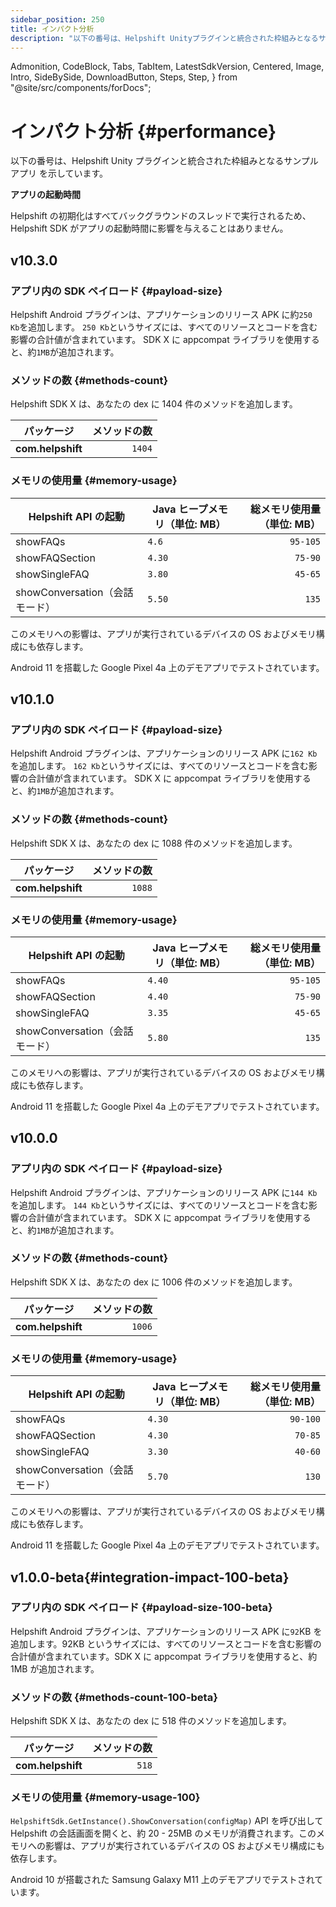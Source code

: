 ```yaml
---
sidebar_position: 250
title: インパクト分析
description: "以下の番号は、Helpshift Unityプラグインと統合された枠組みとなるサンプルアプリを示しています。"
---
```


  Admonition,
  CodeBlock,
  Tabs,
  TabItem,
  LatestSdkVersion,
  Centered,
  Image,
  Intro,
  SideBySide,
  DownloadButton,
  Steps,
  Step,
} from "@site/src/components/forDocs";

# インパクト分析 {#performance}

<Intro>

以下の番号は、Helpshift Unity プラグインと統合された枠組みとなるサンプルアプリ
を示しています。

</Intro>

<Admonition type="info" title="注意">

**アプリの起動時間**

Helpshift の初期化はすべてバックグラウンドのスレッドで実行されるため、Helpshift SDK がアプリの起動時間に影響を与えることはありません。

</Admonition>

## v10.3.0

### アプリ内の SDK ペイロード {#payload-size}

Helpshift Android プラグインは、アプリケーションのリリース APK に約`250 Kb`を追加します。
`250 Kb`というサイズには、すべてのリソースとコードを含む影響の合計値が含まれています。
SDK X に appcompat ライブラリを使用すると、約`1MB`が追加されます。

### メソッドの数 {#methods-count}

Helpshift SDK X は、あなたの dex に 1404 件のメソッドを追加します。

| パッケージ        | メソッドの数 |
| ----------------- | -----------: |
| **com.helpshift** |       `1404` |

### メモリの使用量 {#memory-usage}

| Helpshift API の起動           | Java ヒープメモリ（単位: MB） | 総メモリ使用量（単位: MB） |
| ------------------------------ | ----------------------------- | -------------------------: |
| showFAQs                       | `4.6`                         |                   `95-105` |
| showFAQSection                 | `4.30`                        |                    `75-90` |
| showSingleFAQ                  | `3.80`                        |                    `45-65` |
| showConversation（会話モード） | `5.50`                        |                      `135` |

このメモリへの影響は、アプリが実行されているデバイスの OS およびメモリ構成にも依存します。

<Admonition type="info" title="注意">

Android 11 を搭載した Google Pixel 4a 上のデモアプリでテストされています。

</Admonition>

## v10.1.0​

### アプリ内の SDK ペイロード {#payload-size}

Helpshift Android プラグインは、アプリケーションのリリース APK に`162 Kb`を追加します。
`162 Kb`というサイズには、すべてのリソースとコードを含む影響の合計値が含まれています。
SDK X に appcompat ライブラリを使用すると、約`1MB`が追加されます。

### メソッドの数 {#methods-count}

Helpshift SDK X は、あなたの dex に 1088 件のメソッドを追加します。

| パッケージ        | メソッドの数 |
| ----------------- | -----------: |
| **com.helpshift** |       `1088` |

### メモリの使用量 {#memory-usage}

| Helpshift API の起動           | Java ヒープメモリ（単位: MB） | 総メモリ使用量（単位: MB） |
| ------------------------------ | ----------------------------- | -------------------------: |
| showFAQs                       | `4.40`                        |                   `95-105` |
| showFAQSection                 | `4.40`                        |                    `75-90` |
| showSingleFAQ                  | `3.35`                        |                    `45-65` |
| showConversation（会話モード） | `5.80`                        |                      `135` |

このメモリへの影響は、アプリが実行されているデバイスの OS およびメモリ構成にも依存します。

<Admonition type="info" title="注意">

Android 11 を搭載した Google Pixel 4a 上のデモアプリでテストされています。

</Admonition>

## v10.0.0

### アプリ内の SDK ペイロード {#payload-size}

Helpshift Android プラグインは、アプリケーションのリリース APK に`144 Kb`を追加します。
`144 Kb`というサイズには、すべてのリソースとコードを含む影響の合計値が含まれています。
SDK X に appcompat ライブラリを使用すると、約`1MB`が追加されます。

### メソッドの数 {#methods-count}

Helpshift SDK X は、あなたの dex に 1006 件のメソッドを追加します。

| パッケージ        | メソッドの数 |
| ----------------- | -----------: |
| **com.helpshift** |       `1006` |

### メモリの使用量 {#memory-usage}

| Helpshift API の起動           | Java ヒープメモリ（単位: MB） | 総メモリ使用量（単位: MB） |
| ------------------------------ | ----------------------------- | -------------------------: |
| showFAQs                       | `4.30`                        |                   `90-100` |
| showFAQSection                 | `4.30`                        |                    `70-85` |
| showSingleFAQ                  | `3.30`                        |                    `40-60` |
| showConversation（会話モード） | `5.70`                        |                      `130` |

このメモリへの影響は、アプリが実行されているデバイスの OS およびメモリ構成にも依存します。

<Admonition type="info" title="注意">

Android 11 を搭載した Google Pixel 4a 上のデモアプリでテストされています。

</Admonition>

## v1.0.0-beta​ {#integration-impact-100-beta}

### アプリ内の SDK ペイロード {#payload-size-100-beta}

Helpshift Android プラグインは、アプリケーションのリリース APK に`92`KB を追加します。92KB というサイズには、すべてのリソースとコードを含む影響の合計値が含まれています。SDK X に appcompat ライブラリを使用すると、約 1MB が追加されます。

### メソッドの数 {#methods-count-100-beta}

Helpshift SDK X は、あなたの dex に 518 件のメソッドを追加します。

| パッケージ        | メソッドの数 |
| ----------------- | -----------: |
| **com.helpshift** |        `518` |

### メモリの使用量 {#memory-usage-100}

`HelpshiftSdk.GetInstance().ShowConversation(configMap)` API を呼び出して Helpshift の会話画面を開くと、約 20 - 25MB のメモリが消費されます。このメモリへの影響は、アプリが実行されているデバイスの OS およびメモリ構成にも依存します。

<Admonition type="info" title="注意">

Android 10 が搭載された Samsung Galaxy M11 上のデモアプリでテストされています。

</Admonition>
